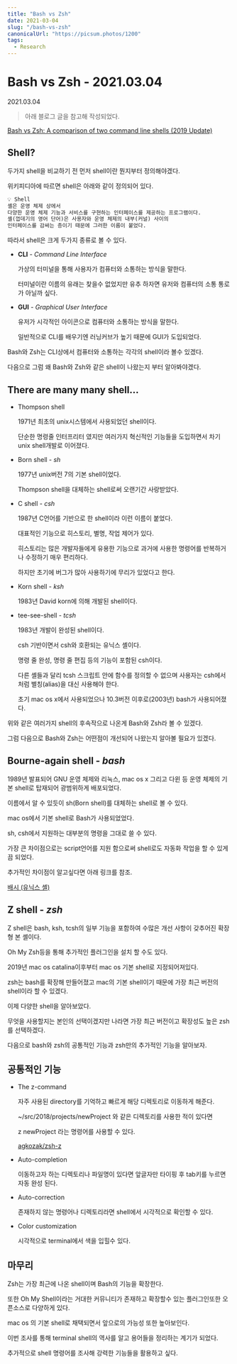 ```yaml
---
title: "Bash vs Zsh"
date: 2021-03-04
slug: "/bash-vs-zsh"
canonicalUrl: "https://picsum.photos/1200"
tags:
  - Research
---
```


# Bash vs Zsh - 2021.03.04

2021.03.04

> 아래 블로그 글을 참고해 작성되었다.

[Bash vs Zsh: A comparison of two command line shells (2019 Update)](https://sunlightmedia.org/bash-vs-zsh/)

## Shell?

두가지 shell을 비교하기 전 먼저 shell이란 뭔지부터 정의해야겠다.

위키피디아에 따르면 shell은 아래와 같이 정의되어 있다.

```markdown
💡 Shell
셸은 운영 체제 상에서
다양한 운영 체제 기능과 서비스를 구현하는 인터페이스를 제공하는 프로그램이다.
셸(껍데기의 영어 단어)은 사용자와 운영 체제의 내부(커널) 사이의
인터페이스를 감싸는 층이기 때문에 그러한 이름이 붙었다.
```

따라서 shell은 크게 두가지 종류로 볼 수 있다.

- **CLI** - *Command Line Interface*

    가상의 터미널을 통해 사용자가 컴퓨터와 소통하는 방식을 말한다.

    터미널이란 이름의 유래는 찾을수 없었지만 유추 하자면 유저와 컴퓨터의 소통 통로가 아닐까 싶다.

- **GUI** - *Graphical User Interface*

    유저가 시각적인 아이콘으로 컴퓨터와 소통하는 방식을 말한다.

    일반적으로 CLI를 배우기엔 러닝커브가 높기 때문에 GUI가 도입되었다.

Bash와 Zsh는 CLI상에서 컴퓨터와 소통하는 각각의 shell이라 볼수 있겠다.

다음으로 그럼 왜 Bash와 Zsh와 같은 shell이 나왔는지 부터 알아봐야겠다.

## There are many many shell...

- Thompson shell

    1971년 최초의 unix시스템에서 사용되었던 shell이다.

    단순한 명령줄 인터프리터 였지만 여러가지 혁신적인 기능들을 도입하면서 차기 unix shell개발로 이어졌다.

- Born shell - *sh*

    1977년 unix버전 7의 기본 shell이었다.

    Thompson shell을 대체하는 shell로써 오랜기간 사랑받았다.

- C shell - *csh*

    1987년 C언어를 기반으로 한 shell이라 이런 이름이 붙었다.

    대표적인 기능으로 히스토리, 별명, 작업 제어가 있다.

    히스토리는 많은 개발자들에게 유용한 기능으로 과거에 사용한 명령어를 반복하거나 수정하기 매우 편리하다.

    하지만 초기에 버그가 많아 사용하기에 무리가 있었다고 한다.

- Korn shell - *ksh*

    1983년 David korn에 의해 개발된 shell이다.

- tee-see-shell - *tcsh*

    1983년 개발이 완성된 shell이다.

    csh 기반이면서 csh와 호환되는 유닉스 셸이다.

    명령 줄 완성, 명령 줄 편집 등의 기능이 포함된 csh이다.

    다른 셸들과 달리 tcsh 스크립트 안에 함수를 정의할 수 없으며 사용자는 csh에서처럼 별칭(alias)을 대신 사용해야 한다.

    초기 mac os x에서 사용되었으나 10.3버전 이후로(2003년) bash가 사용되어졌다.

위와 같은 여러가지 shell의 후속작으로 나온게 Bash와 Zsh라 볼 수 있겠다.

그럼 다음으로 Bash와 Zsh는 어떤점이 개선되어 나왔는지 알아볼 필요가 있겠다.

## Bourne-again shell - *bash*

1989년 발표되어 GNU 운영 체제와 리눅스, mac os x 그리고 다윈 등 운영 체제의 기본 shell로 탑재되어 광범위하게 배포되었다.

이름에서 알 수 있듯이 sh(Born shell)를 대체하는 shell로 볼 수 있다.

mac os에서 기본 shell로 Bash가 사용되었었다.

sh, csh에서 지원하는 대부분의 명령을 그대로 쓸 수 있다.

가장 큰 차이점으로는 script언어를 지원 함으로써 shell로도 자동화 작업을 할 수 있게끔 되었다.

추가적인 차이점이 알고싶다면 아래 링크를 참조.

[배시 (유닉스 셸)](https://ko.wikipedia.org/wiki/%EB%B0%B0%EC%8B%9C_(%EC%9C%A0%EB%8B%89%EC%8A%A4_%EC%85%B8))

## Z shell - *zsh*

Z shell은 bash, ksh, tcsh의 일부 기능을 포함하여 수많은 개선 사항이 갖추어진 확장형 본 셸이다.

Oh My Zsh등을 통해 추가적인 플러그인을 설치 할 수도 있다.

2019년 mac os catalina이후부터 mac os 기본 shell로 지정되어져있다.

zsh는 bash를 확장해 만들어졌고 mac의 기본 shell이기 때문에 가장 최근 버전의 shell이라 할 수 있겠다.

이제 다양한 shell을 알아보았다.

무엇을 사용할지는 본인의 선택이겠지만 나라면 가장 최근 버전이고 확장성도 높은 zsh를 선택하겠다.

다음으로 bash와 zsh의 공통적인 기능과 zsh만의 추가적인 기능을 알아보자.

## 공통적인 기능

- The z-command

    자주 사용된 directory를 기억하고 빠르게 해당 디렉토리로 이동하게 해준다.

    ~/src/2018/projects/newProject 와 같은 디렉토리를 사용한 적이 있다면

    z newProject 라는 명령어를 사용할 수 있다.

    [agkozak/zsh-z](https://github.com/agkozak/zsh-z)

- Auto-completion

    이동하고자 하는 디렉토리나 파일명이 있다면 앞글자만 타이핑 후 tab키를 누르면 자동 완성 된다.

- Auto-correction

    존재하지 않는 명령어나 디렉토리라면 shell에서 시각적으로 확인할 수 있다.

- Color customization

    시각적으로 terminal에서 색을 입힐수 있다.

## 마무리

Zsh는 가장 최근에 나온 shell이며 Bash의 기능을 확장한다.

또한 Oh My Shell이라는 거대한 커뮤니티가 존재하고 확장할수 있는 플러그인또한 오픈소스로 다양하게 있다.

mac os 의 기본 shell로 채택되면서 앞으로의 가능성 또한 높아보인다.

이번 조사를 통해 terminal shell의 역사를 알고 용어들을 정리하는 계기가 되었다.

추가적으로 shell 명령어를 조사해 강력한 기능들을 활용하고 싶다.